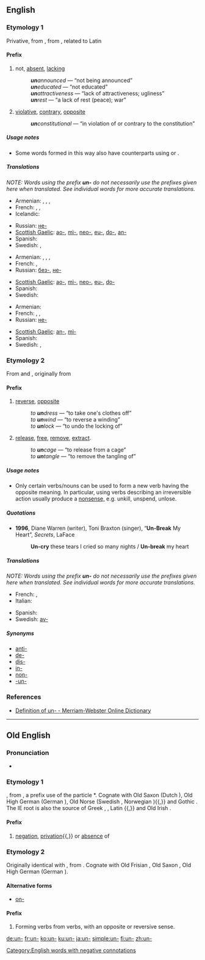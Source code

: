 {{also|UN|un|-un|-un-|ün|ún}}
==English==

===Etymology 1===
Privative, from {{etyl|ang}} {{term|un-|lang=ang}}, from {{Ger.}}, related to Latin {{term|in-|lang=la}}

====Prefix====
{{infl|en|prefix|cat=prefixes}}

# {{context|added to adjectives, nouns and verbs}} not, [[absent]], [[lacking]]
#: '''''un'''announced'' — “not being announced”
#: '''''un'''educated'' — “not educated”
#: '''''un'''attractiveness'' — “lack of attractiveness; ugliness”
#: '''''un'''rest'' — “a lack of rest (peace); war”
# {{context|added to adjectives and nouns}} [[violative]], [[contrary]], [[opposite]]
#: '''''un'''constitutional'' — “in violation of or contrary to the constitution”

=====Usage notes=====
* Some words formed in this way also have counterparts using {{term|in-}} or {{term|non-}}.

=====Translations=====
''NOTE: Words using the prefix '''un-''' do not necessarily use the prefixes given here when translated. See individual words for more accurate translations.''

{{trans-top|denoting absence}}
* Armenian: {{t|hy|ան-|sc=Armn|tr=an-}}, {{t|hy|չ-|sc=Armn|tr=č-}}, {{t|hy|դժ-|sc=Armn|tr=dž-}}, {{t|hy|տ-|sc=Armn|tr=t-}}
* French: {{t+|fr|in-}}, {{t+|fr|mal}}, {{t+|fr|non-}}
* Icelandic: {{t-|is|ó-}}
{{trans-mid}}
* Russian: [[не-]]
* [[Scottish Gaelic]]: [[ao-]], [[mì-]], [[neo-]], [[eu-]], [[do-]], [[an-]]
* Spanish: {{t+|es|in-}}
* Swedish: {{t+|sv|o-}}, {{t+|sv|van-}}
{{trans-bottom}}

{{trans-top|denoting a lack of}}
* Armenian: {{t|hy|ան-|sc=Armn|tr=an-}}, {{t|hy|չ-|sc=Armn|tr=č-}}, {{t|hy|դժ-|sc=Armn|tr=dž-}}, {{t|hy|տ-|sc=Armn|tr=t-}}
* French: {{t+|fr|in-}}, {{t+|fr|non-}}
* Russian: [[без-]], [[не-]]
{{trans-mid}}
* [[Scottish Gaelic]]: [[ao-]], [[mì-]], [[neo-]], [[eu-]], [[do-]]
* Spanish: {{t+|es|in-}}
* Swedish: {{t+|sv|o-}}
{{trans-bottom}}

{{trans-top|violative of; contrary to}}
* Armenian: {{t|hy|հակա-|sc=Armn|tr=haka-}}
* French: {{t+|fr|anti-}}, {{t+|fr|in-}}, {{t+|fr|non-}}
* Russian: [[не-]]
{{trans-mid}}
* [[Scottish Gaelic]]: [[an-]], [[mì-]]
* Spanish: {{t+|es|in-}}
* Swedish: {{t+|sv|o-}}, {{t+|sv|anti-}}
{{trans-bottom}}

===Etymology 2===
From {{etyl|ang}} {{term|-un|lang=ang}} <!-- Should this be "un-" instead? --> and {{term|-in|lang=ang}}<!-- Should this be "in-" instead? -->, originally from {{Ger.}}

====Prefix====
{{infl|en|prefix|cat=prefixes|added to verbs and nouns to form verbs}}

# [[reverse]], [[opposite]]
#: ''to '''un'''dress'' — “to take one's clothes off”
#: ''to '''un'''wind'' — “to reverse a winding”
#: ''to '''un'''lock'' — “to undo the locking of”
# [[release]], [[free]], [[remove]], [[extract]].
#: ''to '''un'''cage'' — “to release from a cage”
#: ''to '''un'''tangle'' — “to remove the tangling of”

=====Usage notes=====
* Only certain verbs/nouns can be used to form a new verb having the opposite meaning. In particular, using verbs describing an irreversible action usually produce a [[nonsense,]] e.g. unkill, unspend, unlose.

=====Quotations=====
* '''1996''', Diane Warren (writer), Toni Braxton (singer), “'''Un-Break''' My Heart”, ''Secrets'', LaFace
*: '''Un-cry''' these tears I cried so many nights / '''Un-break''' my heart

=====Translations=====
''NOTE: Words using the prefix '''un-''' do not necessarily use the prefixes given here when translated. See individual words for more accurate translations.''

{{trans-top|reversal or cancellation}}
* French: {{t+|fr|dé-}}, {{t+|fr|dés-}}
* Italian: {{t-|it|s-}}
{{trans-mid}}
* Spanish: {{t+|es|des-}}
* Swedish: [[av-]]
{{trans-bottom}}

=====Synonyms=====
* [[anti-]]
* [[de-]]
* [[dis-]]
* [[in-]]
* [[non-]]
* [[-un-]]

===References===
* [http://m-w.com/dictionary/un- Definition of un- - Merriam-Webster Online Dictionary]

[[Category:English words with negative connotations]]

----

==Old English==

===Pronunciation===
* {{IPA|/un/|lang=ang}}

===Etymology 1===
{{proto|Germanic|un-|lang=ang}}, from {{proto|Indo-European|n̥-|lang=ang}}, a prefix use of the particle *{{term||ne|not}}. Cognate with Old Saxon {{term||un-}} (Dutch {{term|on-|lang=nl}}), Old High German {{term|un-|lang=goh}} (German {{term|un-|lang=de}}), Old Norse {{term|ó-|lang=non}} (Swedish {{term|o-|lang=sv}}, Norwegian {{term|u|lang=no}}){{,}} and Gothic {{term|sc=Goth|𐌿𐌽-|tr=un-|lang=got}}. The IE root is also the source of Greek {{term|sc=Grek|α-|tr=a-}}, {{term|sc=Grek|αν-|tr=an-}}, Latin {{term|in-|lang=la}}{{,}} and Old Irish {{term|in-|lang=sga}}.

====Prefix====
{{infl|ang|affix}}

# {{context|added to nouns and adjectives}} [[negation]], [[privation]]{{,}} or [[absence]] of

===Etymology 2===
Originally identical with {{term|and-}}, from {{proto|Germanic|and-|lang=ang}}.  Cognate with Old Frisian {{term|und-}}, Old Saxon {{term|ant-}}, Old High German {{term|ant-}} (German {{term|ent-}}).

====Alternative forms====
* [[on-]]

====Prefix====
{{infl|ang|affix}}

# Forming verbs from verbs, with an opposite or reversive sense.

[[de:un-]]
[[fr:un-]]
[[ko:un-]]
[[ku:un-]]
[[ja:un-]]
[[simple:un-]]
[[fi:un-]]
[[zh:un-]]